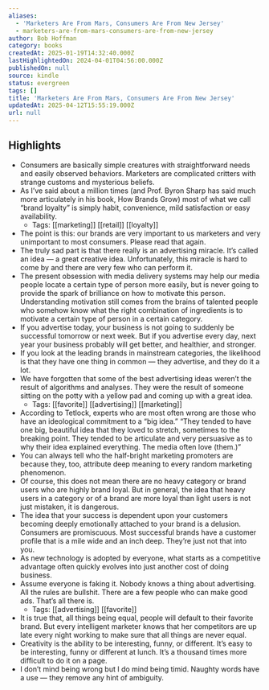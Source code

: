 ```yaml
---
aliases:
  - 'Marketers Are From Mars, Consumers Are From New Jersey'
  - marketers-are-from-mars-consumers-are-from-new-jersey
author: Bob Hoffman
category: books
createdAt: 2025-01-19T14:32:40.000Z
lastHighlightedOn: 2024-04-01T04:56:00.000Z
publishedOn: null
source: kindle
status: evergreen
tags: []
title: 'Marketers Are From Mars, Consumers Are From New Jersey'
updatedAt: 2025-04-12T15:55:19.000Z
url: null
---
```

## Highlights

- Consumers are basically simple creatures with straightforward needs and easily observed behaviors. Marketers are complicated critters with strange customs and mysterious beliefs.
- As I’ve said about a million times (and Prof. Byron Sharp has said much more articulately in his book, How Brands Grow) most of what we call “brand loyalty” is simply habit, convenience, mild satisfaction or easy availability.
  - Tags: [[marketing]] [[retail]] [[loyalty]]
- The point is this: our brands are very important to us marketers and very unimportant to most consumers. Please read that again.
- The truly sad part is that there really is an advertising miracle. It’s called an idea — a great creative idea. Unfortunately, this miracle is hard to come by and there are very few who can perform it.
- The present obsession with media delivery systems may help our media people locate a certain type of person more easily, but is never going to provide the spark of brilliance on how to motivate this person. Understanding motivation still comes from the brains of talented people who somehow know what the right combination of ingredients is to motivate a certain type of person in a certain category.
- If you advertise today, your business is not going to suddenly be successful tomorrow or next week. But if you advertise every day, next year your business probably will get better, and healthier, and stronger.
- If you look at the leading brands in mainstream categories, the likelihood is that they have one thing in common — they advertise, and they do it a lot.
- We have forgotten that some of the best advertising ideas weren’t the result of algorithms and analyses. They were the result of someone sitting on the potty with a yellow pad and coming up with a great idea.
  - Tags: [[favorite]] [[advertising]] [[marketing]]
- According to Tetlock, experts who are most often wrong are those who have an ideological commitment to a “big idea.” “They tended to have one big, beautiful idea that they loved to stretch, sometimes to the breaking point. They tended to be articulate and very persuasive as to why their idea explained everything. The media often love (them.)”
- You can always tell who the half-bright marketing promoters are because they, too, attribute deep meaning to every random marketing phenomenon.
- Of course, this does not mean there are no heavy category or brand users who are highly brand loyal. But in general, the idea that heavy users in a category or of a brand are more loyal than light users is not just mistaken, it is dangerous.
- The idea that your success is dependent upon your customers becoming deeply emotionally attached to your brand is a delusion. Consumers are promiscuous. Most successful brands have a customer profile that is a mile wide and an inch deep. They’re just not that into you.
- As new technology is adopted by everyone, what starts as a competitive advantage often quickly evolves into just another cost of doing business.
- Assume everyone is faking it. Nobody knows a thing about advertising. All the rules are bullshit. There are a few people who can make good ads. That’s all there is.
  - Tags: [[advertising]] [[favorite]]
- It is true that, all things being equal, people will default to their favorite brand. But every intelligent marketer knows that her competitors are up late every night working to make sure that all things are never equal.
- Creativity is the ability to be interesting, funny, or different. It’s easy to be interesting, funny or different at lunch. It’s a thousand times more difficult to do it on a page.
- I don’t mind being wrong but I do mind being timid. Naughty words have a use — they remove any hint of ambiguity.
